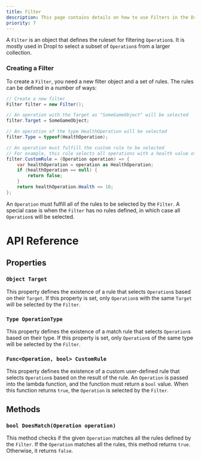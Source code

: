 ```yaml
---
title: Filter
description: This page contains details on how to use Filters in the Dropl Package
priority: 7
---
```


A `Filter` is an object that defines the ruleset for filtering `Operation`s. It is mostly used in Dropl to select a subset of `Operation`s from a larger collection.

### Creating a Filter
To create a `Filter`, you need a new filter object and a set of rules. The rules can be defined in a number of ways:

```csharp
// Create a new filter
Filter filter = new Filter();

// An operation with the Target as "SomeGameObject" will be selected
filter.Target = SomeGameObject;

// An operation of the type HealthOperation will be selected
filter.Type = typeof(HealthOperation);

// An operation must fulfill the custom rule to be selected
// For example, this rule selects all operations with a health value of 10 or less
filter.CustomRule = (Operation operation) => {
    var healthOperation = operation as HealthOperation;
    if (healthOperation == null) {
        return false;
    }
    return healthOperation.Health <= 10;
};
```

An `Operation` must fulfill all of the rules to be selected by the `Filter`. A special case is when the `Filter` has no rules defined, in which case all `Operation`s will be selected.

# API Reference
## Properties
### `Object Target`
This property defines the existence of a rule that selects `Operation`s based on their `Target`. If this property is set, only `Operation`s with the same `Target` will be selected by the `Filter`.

### `Type OperationType`
This property defines the existence of a match rule that selects `Operation`s based on their type. If this property is set, only `Operation`s of the same type will be selected by the `Filter`.

### `Func<Operation, bool> CustomRule`
This property defines the existence of a custom user-defined rule that selects `Operation`s based on the result of the rule. An `Operation` is passed into the lambda function, and the function must return a `bool` value. When this function returns `true`, the `Operation` is selected by the `Filter`.

## Methods
### `bool DoesMatch(Operation operation)`
This method checks if the given `Operation` matches all the rules defined by the `Filter`. If the `Operation` matches all the rules, this method returns `true`. Otherwise, it returns `false`.
